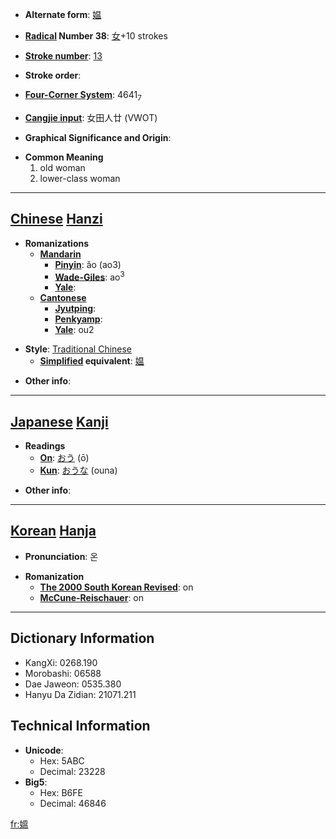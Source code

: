 * '''Alternate form''': [[媪]]

* '''[[Wiktionary:Chinese radical index| Radical]] Number 38''': [[Wiktionary:Chinese radical index 女|女]]+10 strokes

* '''[[Wiktionary:Chinese total strokes index|Stroke number]]''': [[Wiktionary:Chinese total strokes index 13|13]]

* '''Stroke order''': 

* '''[[Wiktionary:Chinese four corner index|Four-Corner System]]''': 4641<sub>7</sub>

* '''[[Wiktionary:Chinese Cangjie index|Cangjie input]]''': 女田人廿 (VWOT)

* '''Graphical Significance and Origin''': 

* '''Common Meaning'''
*#old woman
*# lower-class woman


----

== [[Chinese]] [[Hanzi]] ==

* '''Romanizations'''
** '''[[Mandarin]]'''
*** '''[[Pinyin]]''': ǎo (ao3)
*** '''[[Wade-Giles]]''': ao<sup>3</sup>
*** '''[[Yale]]''': 
** '''[[Cantonese]]'''
*** '''[[Jyutping]]''':
*** '''[[Penkyamp]]''': 
*** '''[[Yale]]''': ou2

* '''Style''': [[Traditional Chinese]] 
** '''[[Simplified Chinese|Simplified]] equivalent''': [[媪]]

* '''Other info''': 

----

== [[Japanese]] [[Kanji]] ==

* '''Readings'''
** '''[[On]]''': [[おう]] (ō)
** '''[[Kun]]''': [[おうな]] (ouna)

* '''Other info''':  

----

== [[Korean]] [[Hanja]] ==

* '''Pronunciation''': 온

* '''Romanization'''
** '''[[The 2000 South Korean Revised Romanization|The 2000 South Korean Revised]]''': on
** '''[[McCune-Reischauer]]''': on

----

== Dictionary Information ==

* KangXi: 0268.190
* Morobashi: 06588
* Dae Jaweon: 0535.380
* Hanyu Da Zidian: 21071.211

== Technical Information ==

* '''Unicode''':
** Hex: 5ABC
** Decimal: 23228
* '''Big5''':
** Hex: B6FE
** Decimal: 46846

[[fr:媼]]